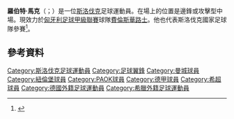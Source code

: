 {{Infobox football biography
|name                 = 羅伯特·馬克
|image                = Zenit-Mo;de (21).jpg
|image_size           = 
|caption              = 
|fullname             = Róbert Mak
|height               = 1.80 m<ref>{{cite web | url = http://www.kicker.de/news/fussball/bundesliga/vereine/1-bundesliga/2010-11/1-fc-nuernberg-81/64498/spieler_mak-robert.html | title = Mak, Robert | language = de | publisher = kicker.de | accessdate = 17 August 2011 | archive-date = 2017-05-08 | archive-url = https://web.archive.org/web/20170508131710/http://www.kicker.de/news/fussball/bundesliga/vereine/1-bundesliga/2010-11/1-fc-nuernberg-81/64498/spieler_mak-robert.html/ | dead-url = no }}</ref>
|birth_date           = {{Birth date and age|1991|3|8|df=y}}
|birth_place          = [[斯洛伐克|斯洛伐克]][[布拉迪斯拉发|布拉迪斯拉发]]
|currentclub          = [[費倫斯華路士體育會|費倫斯華路士]]
|clubnumber           = 20
|position             = [[邊鋒|邊鋒]], [[攻擊中場|攻擊中場]]
|youthyears1 = 1997–2004 | youthclubs1 = [[巴迪斯拉華施洛雲體育會|施洛雲]]
|youthyears2 = 2004–2008 | youthclubs2 = 曼城
|years1 = 2008–2010 | clubs1 = [[曼彻斯特城足球俱乐部|曼城]]           | caps1 = 0  | goals1 = 0
|years2 = 2010–2014 | clubs2 = [[纽伦堡足球俱乐部|紐倫堡]]                        | caps2 = 77 | goals2 = 6
|years3 = 2014–2016 | clubs3 = [[PAOK|PAOK]]                                   | caps3 = 58 | goals3 = 14
|years4 = 2016–2020 | clubs4 = [[聖彼得堡澤尼特足球俱樂部|辛尼特]] | caps4 = 43 | goals4 = 6
|years5 = 2017–2018 | clubs5 = → [[PAOK|PAOK]] (外借) | caps5 = 26 | goals5 = 3
|years6 = 2020 | clubs6 = {{le|科尼亞 (足球隊)|Konyaspor|科尼亞}} | caps6 = 4 | goals6 = 0
|years7 = 2020– | clubs7 = [[費倫斯華路士體育會|費倫斯華路士]] | caps7 = 32 | goals7 = 4
|nationalyears1 = 2007–2008 |nationalteam1 = 斯洛伐克U17 | nationalcaps1 = 18 | nationalgoals1 = 0
|nationalyears2 = 2008–2009 |nationalteam2 = 斯洛伐克U19 | nationalcaps2 = 9  | nationalgoals2 = 0
|nationalyears3 = 2009–2012 |nationalteam3 = [[斯洛伐克21歲以下國家足球隊|斯洛伐克U21]] | nationalcaps3 = 20 | nationalgoals3 = 0
|nationalyears4 = 2013–     |nationalteam4 = [[斯洛伐克國家足球隊|斯洛伐克]]              | nationalcaps4 = 73 | nationalgoals4 = 14
|pcupdate = 26 February 2022
|ntupdate = 14 November 2021
}}

'''羅伯特·馬克'''（{{lang-cz|Róbert Mak}}；{{bd|1991年|3月8日}}）是一位[[斯洛伐克|斯洛伐克]]足球運動員。在場上的位置是邊鋒或攻擊型中場。現效力於[[匈牙利足球甲級聯賽|匈牙利足球甲級聯賽]]球隊[[費倫斯華路士體育會|費倫斯華路士]]。他也代表斯洛伐克國家足球隊參賽<ref>{{cite web | url = http://www.paokmania.gr/podosfairo/metagrafika/67850-stin-ollandia-kai-o-rompert-mak| title = Στην Ολλανδία και ο Ρόμπερτ Μακ | date = 19 July 2014 | publisher = paokmania.gr}}</ref>。

==參考資料==
{{Reflist}}

{{2016年歐洲國家盃斯洛伐克參賽名單}}
{{2020年欧洲足球锦标赛斯洛伐克参赛名单}}

{{DEFAULTSORT:Mak, Robert}}
[[Category:斯洛伐克足球運動員|Category:斯洛伐克足球運動員]]
[[Category:足球翼鋒|Category:足球翼鋒]]
[[Category:曼城球員|Category:曼城球員]]
[[Category:紐倫堡球員|Category:紐倫堡球員]]
[[Category:PAOK球員|Category:PAOK球員]]
[[Category:德甲球員|Category:德甲球員]]
[[Category:希超球員|Category:希超球員]]
[[Category:德國外籍足球運動員|Category:德國外籍足球運動員]]
[[Category:希臘外籍足球運動員|Category:希臘外籍足球運動員]]